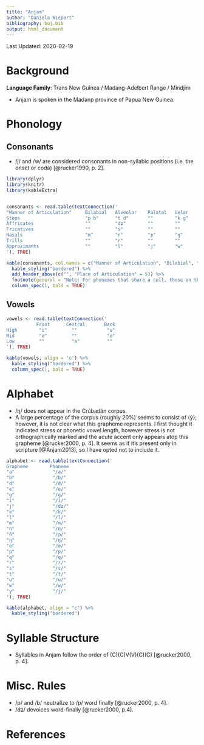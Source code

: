 ```yaml
---
title: "Anjam"
author: "Daniela Wiepert"
bibliography: boj.bib
output: html_document
---
```


Last Updated: 2020-02-19

# Background

**Language Family**: Trans New Guinea / Madang-Adelbert Range / Mindjim

* Anjam is spoken in the Madanp province of Papua New Guinea.

# Phonology

## Consonants

* /j/ and /w/ are considered consonants in non-syllabic positions (i.e. the onset or coda) [@rucker1990, p. 2].

```r

library(dplyr)
library(knitr)
library(kableExtra)


consonants <- read.table(textConnection('
"Manner of Articulation"     Bilabial   Alveolar    Palatal   Velar      Uvular
Stops                        "p b"      "t d"       ""        "k ɡ"      "q"
Affricates                   ""         "dʑ"        ""        ""         ""
Fricatives                   ""         "s"         ""        ""         ""
Nasals                       "m"        "n"         "ɲ"       "ŋ"        ""
Trills                       ""         "r"         ""        ""         ""
Approximants                 ""         "l"         "j"       "w"        ""
'), TRUE)

kable(consonants, col.names = c("Manner of Articulation", "Bilabial", "Alveolar", "Palatal", "Velar", "Uvular"), align = 'c') %>%
  kable_styling("bordered") %>%
  add_header_above(c("", "Place of Articulation" = 5)) %>%
  footnote(general = "Note: For phonemes that share a cell, those on the left are voiceless and those on the right are voiced.", general_title = "") %>%
  column_spec(1, bold = TRUE)
```

## Vowels

```r

vowels <- read.table(textConnection('
           Front      Central       Back
High        "i"         ""           "u"
Mid         "e"         ""           "o"
Low         ""          "a"          ""
'), TRUE)

kable(vowels, align = 'c') %>%
  kable_styling("bordered") %>%
  column_spec(1, bold = TRUE)
```

# Alphabet

* /ŋ/ does not appear in the Crúbadán corpus.
* A large percentage of the corpus (roughly 20%) seems to consist of ⟨ý⟩; however, it is not clear what this grapheme represents. I first thought it indicated stress or phonetic vowel length, however stress is not orthographically marked and the acute accent only appears atop this grapheme [@rucker2000, p. 4]. It seems as if it's present only in scripture [@Anjam2013], so I have opted not to include it.

```r

alphabet <- read.table(textConnection('
Grapheme        Phoneme                 
"a"              "/a/"                    
"b"              "/b/"                    
"d"              "/d/"                    
"e"              "/e/"                    
"g"              "/ɡ/"                    
"i"              "/i/"                    
"j"              "/dʑ/"                   
"k"              "/k/"                    
"l"              "/l/"                    
"m"              "/m/"                    
"n"              "/n/"                    
"ñ"              "/ɲ/"                    
"ŋ"              "/ŋ/"                    
"o"              "/o/"                    
"p"              "/p/"                    
"q"              "/q/"                      
"r"              "/r/"                    
"s"              "/s/"                    
"t"              "/t/"                    
"u"              "/u/"                    
"w"              "/w/"                    
"y"              "/j/"                    
'), TRUE)

kable(alphabet, align = "c") %>%
  kable_styling("bordered")
```

# Syllable Structure

* Syllables in Anjam follow the order of (C)(C)V(V)(C)(C) [@rucker2000, p. 4].

# Misc. Rules

* /p/ and /b/ neutralize to /p/ word finally [@rucker2000, p. 4].
* /dʑ/ devoices word-finally [@rucker2000, p.4].

# References
